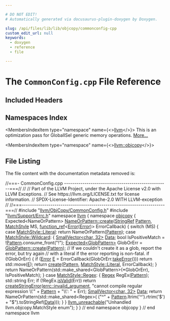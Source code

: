 ```yaml
---

# DO NOT EDIT!
# Automatically generated via docusaurus-plugin-doxygen by Doxygen.

slug: /api/files/lib/lib/objcopy/commonconfig-cpp
custom_edit_url: null
keywords:
  - doxygen
  - reference
  - file

---
```





# The `CommonConfig.cpp` File Reference

<DoxygenPage pluginConfig={pluginConfig}>



## Included Headers

<IncludesList>
<IncludesListItem
  filePath="llvm/ObjCopy/CommonConfig.h"
  permalink="/docs/api/files/include/include/llvm/include/llvm/objcopy/commonconfig-h"
  isLocal="true" />
<IncludesListItem
  filePath="llvm/Support/Errc.h"
  permalink="/docs/api/files/include/include/llvm/include/llvm/support/errc-h"
  isLocal="true" />
</IncludesList>

## Namespaces Index

<MembersIndex>

<MembersIndexItem
  type="namespace"
  name={<><a href="/docs/api/namespaces/llvm">llvm</a></>}>
This is an optimization pass for GlobalISel generic memory operations. <a href="/docs/api/namespaces/llvm/#details">More...</a>
</MembersIndexItem>

<MembersIndexItem
  type="namespace"
  name={<><a href="/docs/api/namespaces/llvm/objcopy">llvm::objcopy</a></>}>
</MembersIndexItem>

</MembersIndex>


## File Listing

The file content with the documentation metadata removed is:

<ProgramListing>

<Link id="l00001" /><CodeLine lineNumber="1"><Highlight kind="comment">//===- CommonConfig.cpp ---------------------------------------------------===//</Highlight><Highlight kind="normal"></Highlight></CodeLine>
<Link id="l00002" /><CodeLine lineNumber="2"><Highlight kind="normal"></Highlight><Highlight kind="comment">//</Highlight><Highlight kind="normal"></Highlight></CodeLine>
<Link id="l00003" /><CodeLine lineNumber="3"><Highlight kind="normal"></Highlight><Highlight kind="comment">// Part of the LLVM Project, under the Apache License v2.0 with LLVM Exceptions.</Highlight><Highlight kind="normal"></Highlight></CodeLine>
<Link id="l00004" /><CodeLine lineNumber="4"><Highlight kind="normal"></Highlight><Highlight kind="comment">// See https://llvm.org/LICENSE.txt for license information.</Highlight><Highlight kind="normal"></Highlight></CodeLine>
<Link id="l00005" /><CodeLine lineNumber="5"><Highlight kind="normal"></Highlight><Highlight kind="comment">// SPDX-License-Identifier: Apache-2.0 WITH LLVM-exception</Highlight><Highlight kind="normal"></Highlight></CodeLine>
<Link id="l00006" /><CodeLine lineNumber="6"><Highlight kind="normal"></Highlight><Highlight kind="comment">//</Highlight><Highlight kind="normal"></Highlight></CodeLine>
<Link id="l00007" /><CodeLine lineNumber="7"><Highlight kind="normal"></Highlight><Highlight kind="comment">//===----------------------------------------------------------------------===//</Highlight><Highlight kind="normal"></Highlight></CodeLine>
<Link id="l00008" /><CodeLine lineNumber="8"><Highlight kind="normal"></Highlight></CodeLine>
<Link id="l00009" /><CodeLine lineNumber="9"><Highlight kind="normal"></Highlight><Highlight kind="preprocessor">#include &quot;<a href="/docs/api/files/include/include/llvm/include/llvm/objcopy/commonconfig-h">llvm/ObjCopy/CommonConfig.h</a>&quot;</Highlight><Highlight kind="normal"></Highlight></CodeLine>
<Link id="l00010" /><CodeLine lineNumber="10"><Highlight kind="normal"></Highlight><Highlight kind="preprocessor">#include &quot;<a href="/docs/api/files/include/include/llvm/include/llvm/support/errc-h">llvm/Support/Errc.h</a>&quot;</Highlight><Highlight kind="normal"></Highlight></CodeLine>
<Link id="l00011" /><CodeLine lineNumber="11"><Highlight kind="normal"></Highlight></CodeLine>
<Link id="l00012" /><CodeLine lineNumber="12"><Highlight kind="normal"></Highlight><Highlight kind="keyword">namespace </Highlight><Highlight kind="normal"><a href="/docs/api/namespaces/llvm">llvm</a> &#123;</Highlight></CodeLine>
<Link id="l00013" /><CodeLine lineNumber="13"><Highlight kind="normal"></Highlight><Highlight kind="keyword">namespace </Highlight><Highlight kind="normal"><a href="/docs/api/namespaces/llvm/objcopy">objcopy</a> &#123;</Highlight></CodeLine>
<Link id="l00014" /><CodeLine lineNumber="14"><Highlight kind="normal"></Highlight></CodeLine>
<Link id="l00015" /><CodeLine lineNumber="15"><Highlight kind="normal">Expected&lt;NameOrPattern&gt;</Highlight></CodeLine>
<Link id="l00016" /><CodeLine lineNumber="16" lineLink="/docs/api/classes/llvm/objcopy/nameorpattern/#ae26aada54fc59058d00a148699902f50"><Highlight kind="normal"><a href="/docs/api/classes/llvm/objcopy/nameorpattern/#ae26aada54fc59058d00a148699902f50">NameOrPattern::create</a>(<a href="/docs/api/classes/llvm/stringref">StringRef</a> <a href="/docs/api/classes/llvm/pattern">Pattern</a>, <a href="/docs/api/namespaces/llvm/objcopy/#a984d2b9acaba365f0a3bbc2f2615280c">MatchStyle</a> MS,</Highlight></CodeLine>
<Link id="l00017" /><CodeLine lineNumber="17"><Highlight kind="normal">                      <a href="/docs/api/classes/llvm/function-ref">function&#95;ref</a>&lt;<a href="/docs/api/namespaces/llvm/#ac226f3d2b9ca090171a8e0a8cb92c343a902b0d55fddef6f8d651fe1035b7d4bd">Error</a>(<a href="/docs/api/classes/llvm/error">Error</a>)&gt; ErrorCallback) &#123;</Highlight></CodeLine>
<Link id="l00018" /><CodeLine lineNumber="18"><Highlight kind="normal">  </Highlight><Highlight kind="keywordflow">switch</Highlight><Highlight kind="normal"> (MS) &#123;</Highlight></CodeLine>
<Link id="l00019" /><CodeLine lineNumber="19"><Highlight kind="normal">  </Highlight><Highlight kind="keywordflow">case</Highlight><Highlight kind="normal"> <a href="/docs/api/namespaces/llvm/objcopy/#a984d2b9acaba365f0a3bbc2f2615280cad7da1b76e5799f53a399b7a96ba67437">MatchStyle::Literal</a>:</Highlight></CodeLine>
<Link id="l00020" /><CodeLine lineNumber="20"><Highlight kind="normal">    </Highlight><Highlight kind="keywordflow">return</Highlight><Highlight kind="normal"> NameOrPattern(<a href="/docs/api/classes/llvm/pattern">Pattern</a>);</Highlight></CodeLine>
<Link id="l00021" /><CodeLine lineNumber="21"><Highlight kind="normal">  </Highlight><Highlight kind="keywordflow">case</Highlight><Highlight kind="normal"> <a href="/docs/api/namespaces/llvm/objcopy/#a984d2b9acaba365f0a3bbc2f2615280cac4a0dbaac3bd0f3bf581ad822f5fb4b4">MatchStyle::Wildcard</a>: &#123;</Highlight></CodeLine>
<Link id="l00022" /><CodeLine lineNumber="22"><Highlight kind="normal">    <a href="/docs/api/classes/llvm/smallvector">SmallVector&lt;char, 32&gt;</a> <a href="/docs/api/namespaces/llvm/#aa20539e89704d20b98b97e9c3feac934">Data</a>;</Highlight></CodeLine>
<Link id="l00023" /><CodeLine lineNumber="23"><Highlight kind="normal">    </Highlight><Highlight kind="keywordtype">bool</Highlight><Highlight kind="normal"> IsPositiveMatch = !<a href="/docs/api/classes/llvm/pattern">Pattern</a>.consume&#95;front(</Highlight><Highlight kind="stringliteral">&quot;!&quot;</Highlight><Highlight kind="normal">);</Highlight></CodeLine>
<Link id="l00024" /><CodeLine lineNumber="24"><Highlight kind="normal">    <a href="/docs/api/classes/llvm/expected">Expected&lt;GlobPattern&gt;</a> GlobOrErr = <a href="/docs/api/classes/llvm/globpattern/#ad853cb6a2e5807ae5006c0f5ba1e7b49">GlobPattern::create</a>(<a href="/docs/api/classes/llvm/pattern">Pattern</a>);</Highlight></CodeLine>
<Link id="l00025" /><CodeLine lineNumber="25"><Highlight kind="normal"></Highlight></CodeLine>
<Link id="l00026" /><CodeLine lineNumber="26"><Highlight kind="normal">    </Highlight><Highlight kind="comment">// If we couldn&#39;t create it as a glob, report the error, but try again</Highlight><Highlight kind="normal"></Highlight></CodeLine>
<Link id="l00027" /><CodeLine lineNumber="27"><Highlight kind="normal">    </Highlight><Highlight kind="comment">// with a literal if the error reporting is non-fatal.</Highlight><Highlight kind="normal"></Highlight></CodeLine>
<Link id="l00028" /><CodeLine lineNumber="28"><Highlight kind="normal">    </Highlight><Highlight kind="keywordflow">if</Highlight><Highlight kind="normal"> (!GlobOrErr) &#123;</Highlight></CodeLine>
<Link id="l00029" /><CodeLine lineNumber="29"><Highlight kind="normal">      </Highlight><Highlight kind="keywordflow">if</Highlight><Highlight kind="normal"> (<a href="/docs/api/classes/llvm/error">Error</a> <a href="/docs/api/files/lib/lib/ir/builtingcs-cpp/#abb2b3a60ccc38a28239e19a1646e0c8a">E</a> = ErrorCallback(GlobOrErr.<a href="/docs/api/classes/llvm/expected/#a94789df4ebd03dc008e8adebaa66ac1f">takeError</a>()))</Highlight></CodeLine>
<Link id="l00030" /><CodeLine lineNumber="30"><Highlight kind="normal">        </Highlight><Highlight kind="keywordflow">return</Highlight><Highlight kind="normal"> std::move(<a href="/docs/api/files/lib/lib/ir/builtingcs-cpp/#abb2b3a60ccc38a28239e19a1646e0c8a">E</a>);</Highlight></CodeLine>
<Link id="l00031" /><CodeLine lineNumber="31"><Highlight kind="normal">      </Highlight><Highlight kind="keywordflow">return</Highlight><Highlight kind="normal"> <a href="/docs/api/classes/llvm/objcopy/nameorpattern/#ae26aada54fc59058d00a148699902f50">create</a>(<a href="/docs/api/classes/llvm/pattern">Pattern</a>, <a href="/docs/api/namespaces/llvm/objcopy/#a984d2b9acaba365f0a3bbc2f2615280cad7da1b76e5799f53a399b7a96ba67437">MatchStyle::Literal</a>, ErrorCallback);</Highlight></CodeLine>
<Link id="l00032" /><CodeLine lineNumber="32"><Highlight kind="normal">    &#125;</Highlight></CodeLine>
<Link id="l00033" /><CodeLine lineNumber="33"><Highlight kind="normal"></Highlight></CodeLine>
<Link id="l00034" /><CodeLine lineNumber="34"><Highlight kind="normal">    </Highlight><Highlight kind="keywordflow">return</Highlight><Highlight kind="normal"> NameOrPattern(std::make&#95;shared&lt;GlobPattern&gt;(&#42;GlobOrErr),</Highlight></CodeLine>
<Link id="l00035" /><CodeLine lineNumber="35"><Highlight kind="normal">                         IsPositiveMatch);</Highlight></CodeLine>
<Link id="l00036" /><CodeLine lineNumber="36"><Highlight kind="normal">  &#125;</Highlight></CodeLine>
<Link id="l00037" /><CodeLine lineNumber="37"><Highlight kind="normal">  </Highlight><Highlight kind="keywordflow">case</Highlight><Highlight kind="normal"> <a href="/docs/api/namespaces/llvm/objcopy/#a984d2b9acaba365f0a3bbc2f2615280ca86f600672d32a7be1dd6cb035ac61577">MatchStyle::Regex</a>: &#123;</Highlight></CodeLine>
<Link id="l00038" /><CodeLine lineNumber="38"><Highlight kind="normal">    <a href="/docs/api/namespaces/llvm/objcopy/#a984d2b9acaba365f0a3bbc2f2615280ca86f600672d32a7be1dd6cb035ac61577">Regex</a> RegEx(<a href="/docs/api/classes/llvm/pattern">Pattern</a>);</Highlight></CodeLine>
<Link id="l00039" /><CodeLine lineNumber="39"><Highlight kind="normal">    std::string Err;</Highlight></CodeLine>
<Link id="l00040" /><CodeLine lineNumber="40"><Highlight kind="normal">    </Highlight><Highlight kind="keywordflow">if</Highlight><Highlight kind="normal"> (!RegEx.<a href="/docs/api/classes/llvm/regex/#ab0ec0a13edce115b90710387e246519f">isValid</a>(Err))</Highlight></CodeLine>
<Link id="l00041" /><CodeLine lineNumber="41"><Highlight kind="normal">      </Highlight><Highlight kind="keywordflow">return</Highlight><Highlight kind="normal"> <a href="/docs/api/namespaces/llvm/#a4d2fd926089a58d482fb67a362e11bad">createStringError</a>(<a href="/docs/api/namespaces/llvm/#a59739a4f15fb2ec57a6b7fcfe938546bae55d43eabeefe5a8271b4a3c898bd18f">errc::invalid&#95;argument</a>,</Highlight></CodeLine>
<Link id="l00042" /><CodeLine lineNumber="42"><Highlight kind="normal">                               </Highlight><Highlight kind="stringliteral">&quot;cannot compile regular expression \\&#39;&quot;</Highlight><Highlight kind="normal"> +</Highlight></CodeLine>
<Link id="l00043" /><CodeLine lineNumber="43"><Highlight kind="normal">                                   <a href="/docs/api/classes/llvm/pattern">Pattern</a> + </Highlight><Highlight kind="stringliteral">&quot;\\&#39;: &quot;</Highlight><Highlight kind="normal"> + Err);</Highlight></CodeLine>
<Link id="l00044" /><CodeLine lineNumber="44"><Highlight kind="normal">    <a href="/docs/api/classes/llvm/smallvector">SmallVector&lt;char, 32&gt;</a> <a href="/docs/api/namespaces/llvm/#aa20539e89704d20b98b97e9c3feac934">Data</a>;</Highlight></CodeLine>
<Link id="l00045" /><CodeLine lineNumber="45"><Highlight kind="normal">    </Highlight><Highlight kind="keywordflow">return</Highlight><Highlight kind="normal"> NameOrPattern(std::make&#95;shared&lt;Regex&gt;(</Highlight></CodeLine>
<Link id="l00046" /><CodeLine lineNumber="46"><Highlight kind="normal">        (</Highlight><Highlight kind="stringliteral">&quot;^&quot;</Highlight><Highlight kind="normal"> + <a href="/docs/api/classes/llvm/pattern">Pattern</a>.ltrim(</Highlight><Highlight kind="charliteral">&#39;^&#39;</Highlight><Highlight kind="normal">).rtrim(</Highlight><Highlight kind="charliteral">&#39;$&#39;</Highlight><Highlight kind="normal">) + </Highlight><Highlight kind="stringliteral">&quot;$&quot;</Highlight><Highlight kind="normal">).toStringRef(<a href="/docs/api/namespaces/llvm/#aa20539e89704d20b98b97e9c3feac934">Data</a>)));</Highlight></CodeLine>
<Link id="l00047" /><CodeLine lineNumber="47"><Highlight kind="normal">  &#125;</Highlight></CodeLine>
<Link id="l00048" /><CodeLine lineNumber="48"><Highlight kind="normal">  &#125;</Highlight></CodeLine>
<Link id="l00049" /><CodeLine lineNumber="49"><Highlight kind="normal">  <a href="/docs/api/files/include/include/llvm/include/llvm/support/errorhandling-h/#ace243f5c25697a1107cce46626b3dc94">llvm&#95;unreachable</a>(</Highlight><Highlight kind="stringliteral">&quot;Unhandled llvm.objcopy.MatchStyle enum&quot;</Highlight><Highlight kind="normal">);</Highlight></CodeLine>
<Link id="l00050" /><CodeLine lineNumber="50"><Highlight kind="normal">&#125;</Highlight></CodeLine>
<Link id="l00051" /><CodeLine lineNumber="51"><Highlight kind="normal"></Highlight></CodeLine>
<Link id="l00052" /><CodeLine lineNumber="52"><Highlight kind="normal">&#125; </Highlight><Highlight kind="comment">// end namespace objcopy</Highlight><Highlight kind="normal"></Highlight></CodeLine>
<Link id="l00053" /><CodeLine lineNumber="53"><Highlight kind="normal">&#125; </Highlight><Highlight kind="comment">// end namespace llvm</Highlight><Highlight kind="normal"></Highlight></CodeLine>

</ProgramListing>


</DoxygenPage>
